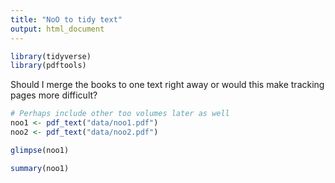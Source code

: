 ```yaml
---
title: "NoO to tidy text"
output: html_document
---
```



```r
library(tidyverse)
library(pdftools)
```


Should I merge the books to one text right away or would this make tracking pages more difficult?

```r
# Perhaps include other too volumes later as well
noo1 <- pdf_text("data/noo1.pdf")
noo2 <- pdf_text("data/noo2.pdf")

```


```r
glimpse(noo1)

summary(noo1)
```